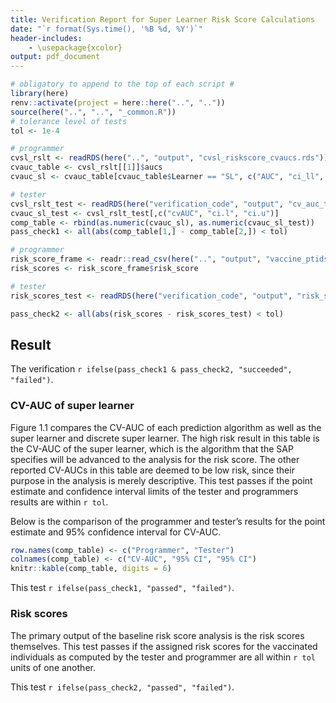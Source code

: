 ```yaml
---
title: Verification Report for Super Learner Risk Score Calculations
date: "`r format(Sys.time(), '%B %d, %Y')`"
header-includes:
    - \usepackage{xcolor}
output: pdf_document
---
```


```r
# obligatory to append to the top of each script #
library(here)
renv::activate(project = here::here("..", ".."))
source(here("..", "..", "_common.R"))
# tolerance level of tests
tol <- 1e-4
```

```r
# programmer
cvsl_rslt <- readRDS(here("..", "output", "cvsl_riskscore_cvaucs.rds"))
cvauc_table <- cvsl_rslt[[1]]$aucs
cvauc_sl <- cvauc_table[cvauc_table$Learner == "SL", c("AUC", "ci_ll", "ci_ul")]

# tester
cvsl_rslt_test <- readRDS(here("verification_code", "output", "cv_auc_tab.rds"))
cvauc_sl_test <- cvsl_rslt_test[,c("cvAUC", "ci.l", "ci.u")]
comp_table <- rbind(as.numeric(cvauc_sl), as.numeric(cvauc_sl_test))
pass_check1 <- all(abs(comp_table[1,] - comp_table[2,]) < tol)
```

```r
# programmer
risk_score_frame <- readr::read_csv(here("..", "output", "vaccine_ptids_with_riskscores.csv"))
risk_scores <- risk_score_frame$risk_score

# tester
risk_scores_test <- readRDS(here("verification_code", "output", "risk_scores.rds"))

pass_check2 <- all(abs(risk_scores - risk_scores_test) < tol)
```

## Result

The verification `r ifelse(pass_check1 & pass_check2, "succeeded", "failed")`.

### CV-AUC of super learner

Figure 1.1 compares the CV-AUC of each prediction algorithm as well as the super learner and discrete super learner. The high risk result in this table is the CV-AUC of the super learner, which is the algorithm that the SAP specifies will be advanced to the analysis for the risk score. The other reported CV-AUCs in this table are deemed to be low risk, since their purpose in the analysis is merely descriptive. This test passes if the point estimate and confidence interval limits of the tester and programmers results are within `r tol`.

Below is the comparison of the programmer and tester's results for the point estimate and 95% confidence interval for CV-AUC.

```r
row.names(comp_table) <- c("Programmer", "Tester")
colnames(comp_table) <- c("CV-AUC", "95% CI", "95% CI")
knitr::kable(comp_table, digits = 6)
```

This test `r ifelse(pass_check1, "passed", "failed")`.

### Risk scores

The primary output of the baseline risk score analysis is the risk scores themselves. This test passes if the assigned risk scores for the vaccinated individuals as computed by the tester and programmer are all within `r tol` units of one another.

This test `r ifelse(pass_check2, "passed", "failed")`.